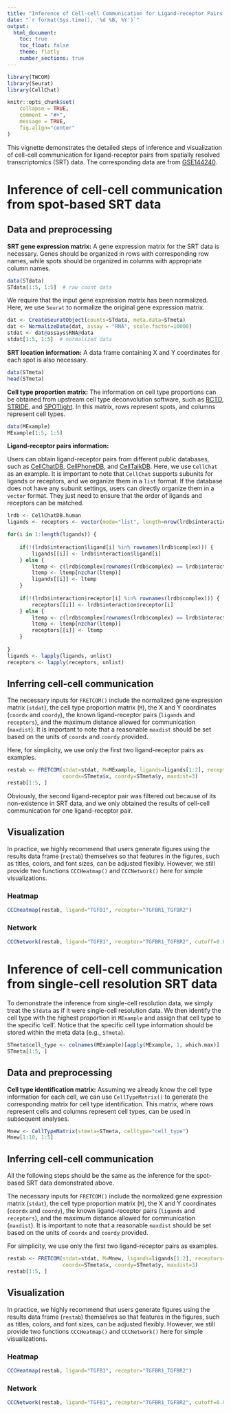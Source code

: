 ```yaml
---
title: "Inference of Cell-cell Communication for Ligand-receptor Pairs using TWCOM"
date: "`r format(Sys.time(), '%d %B, %Y')`"
output:
  html_document:
    toc: true
    toc_float: false
    theme: flatly
    number_sections: true
---
```


```r
library(TWCOM)
library(Seurat)
library(CellChat)
```

```r
knitr::opts_chunk$set(
    collapse = TRUE,
    comment = "#>",
    message = TRUE,
    fig.align="center"
)
```

This vignette demonstrates the detailed steps of inference and visualization of cell-cell communication for ligand-receptor pairs from spatially resolved transcriptomics (SRT) data. The corresponding data are from <a href="https://www.ncbi.nlm.nih.gov/geo/query/acc.cgi?acc=GSE144240" target="_blank">GSE144240</a>.

# Inference of cell-cell communication from spot-based SRT data

## Data and preprocessing

**SRT gene expression matrix:** A gene expression matrix for the SRT data is necessary. Genes should be organized in rows with corresponding row names, while spots should be organized in columns with appropriate column names.

```r
data(STdata)
STdata[1:5, 1:5]  # raw count data

```

We require that the input gene expression matrix has been normalized. Here, we use `Seurat` to normalize the original gene expression matrix.

```r
dat <- CreateSeuratObject(counts=STdata, meta.data=STmeta)
dat <- NormalizeData(dat, assay = "RNA", scale.factor=10000)
stdat <- dat@assays$RNA@data
stdat[1:5, 1:5]  # normalized data

```

**SRT location information:** A data frame containing X and Y coordinates for each spot is also necessary. 

```r
data(STmeta)
head(STmeta)

```

**Cell type proportion matrix:** The information on cell type proportions can be obtained from upstream cell type deconvolution software, such as <a href="https://github.com/dmcable/spacexr" target="_blank">RCTD</a>, <a href="https://github.com/DongqingSun96/STRIDE" target="_blank">STRIDE</a>, and <a href="https://github.com/MarcElosua/SPOTlight" target="_blank">SPOTlight</a>. In this matrix, rows represent spots, and columns represent cell types.

```r
data(MExample)
MExample[1:5, 1:5]

```

**Ligand-receptor pairs information:**

Users can obtain ligand-receptor pairs from different public databases, such as <a href="https://github.com/jinworks/CellChat" target="_blank">CellChatDB</a>, <a href="https://github.com/ventolab/CellphoneDB" target="_blank">CellPhoneDB</a>, and <a href="https://github.com/ZJUFanLab/CellTalkDB" target="_blank">CellTalkDB</a>. Here, we use `CellChat` as an example. It is important to note that `CellChat` supports subunits for ligands or receptors, and we organize them in a `list` format. If the database does not have any subunit settings, users can directly organize them in a `vector` format. They just need to ensure that the order of ligands and receptors can be matched.

```r
lrdb <- CellChatDB.human
ligands <- receptors <- vector(mode="list", length=nrow(lrdb$interaction))

for(i in 1:length(ligands)) {
    
    if(!(lrdb$interaction$ligand[i] %in% rownames(lrdb$complex))) {
        ligands[[i]] <- lrdb$interaction$ligand[i]
    } else {
        ltemp <- c(lrdb$complex[rownames(lrdb$complex) == lrdb$interaction$ligand[i], ])
        ltemp <- ltemp[nzchar(ltemp)]
        ligands[[i]] <- ltemp
    }
    
    if(!(lrdb$interaction$receptor[i] %in% rownames(lrdb$complex))) {
        receptors[[i]] <- lrdb$interaction$receptor[i]
    } else {
        ltemp <- c(lrdb$complex[rownames(lrdb$complex) == lrdb$interaction$receptor[i], ])
        ltemp <- ltemp[nzchar(ltemp)]
        receptors[[i]] <- ltemp
    }
    
}
ligands <- lapply(ligands, unlist)
receptors <- lapply(receptors, unlist)

```

## Inferring cell-cell communication

The necessary inputs for `FRETCOM()` include the normalized gene expression matrix (`stdat`), the cell type proportion matrix (`M`), the X and Y coordinates (`coordx` and `coordy`), the known ligand-receptor pairs (`ligands` and `receptors`), and the maximum distance allowed for communication (`maxdist`). It is important to note that a reasonable `maxdist` should be set based on the units of `coordx` and `coordy` provided.

Here, for simplicity, we use only the first two ligand-receptor pairs as examples.

```r
restab <- FRETCOM(stdat=stdat, M=MExample, ligands=ligands[1:2], receptors=receptors[1:2],
                  coordx=STmeta$x, coordy=STmeta$y, maxdist=3)
restab[1:5, ]

```

Obviously, the second ligand-receptor pair was filtered out because of its non-existence in SRT data, and we only obtained the results of cell-cell communication for one ligand-receptor pair.

## Visualization

In practice, we highly recommend that users generate figures using the results data frame (`restab`) themselves so that features in the figures, such as titles, colors, and font sizes, can be adjusted flexibly. However, we still provide two functions `CCCHeatmap()` and `CCCNetwork()` here for simple visualizations.

### Heatmap

```r
CCCHeatmap(restab, ligand="TGFB1", receptor="TGFBR1_TGFBR2")

```

### Network

```r
CCCNetwork(restab, ligand="TGFB1", receptor="TGFBR1_TGFBR2", cutoff=0.01)

```

# Inference of cell-cell communication from single-cell resolution SRT data

To demonstrate the inference from single-cell resolution data, we simply treat the `STdata` as if it were single-cell resolution data. We then identify the cell type with the highest proportion in `MExample` and assign that cell type to the specific 'cell'. Notice that the specific cell type information should be stored within the meta data (e.g., `STmeta`).

```r
STmeta$cell_type <- colnames(MExample)[apply(MExample, 1, which.max)]
STmeta[1:5, ]

```

## Data and preprocessing

**Cell type identification matrix:** Assuming we already know the cell type information for each cell, we can use `CellTypeMatrix()` to generate the corresponding matrix for cell type identification. This matrix, where rows represent cells and columns represent cell types, can be used in subsequent analyses.

```r
Mnew <- CellTypeMatrix(stmeta=STmeta, celltype="cell_type")
Mnew[1:10, 1:5]

```

## Inferring cell-cell communication

All the following steps should be the same as the inference for the spot-based SRT data demonstrated above.

The necessary inputs for `FRETCOM()` include the normalized gene expression matrix (`stdat`), the cell type proportion matrix (`M`), the X and Y coordinates (`coordx` and `coordy`), the known ligand-receptor pairs (`ligands` and `receptors`), and the maximum distance allowed for communication (`maxdist`). It is important to note that a reasonable `maxdist` should be set based on the units of `coordx` and `coordy` provided.

For simplicity, we use only the first two ligand-receptor pairs as examples.

```r
restab <- FRETCOM(stdat=stdat, M=Mnew, ligands=ligands[1:2], receptors=receptors[1:2],
                  coordx=STmeta$x, coordy=STmeta$y, maxdist=3)
restab[1:5, ]

```

## Visualization

In practice, we highly recommend that users generate figures using the results data frame (`restab`) themselves so that features in the figures, such as titles, colors, and font sizes, can be adjusted flexibly. However, we still provide two functions `CCCHeatmap()` and `CCCNetwork()` here for simple visualizations.

### Heatmap

```r
CCCHeatmap(restab, ligand="TGFB1", receptor="TGFBR1_TGFBR2")

```

### Network

```r
CCCNetwork(restab, ligand="TGFB1", receptor="TGFBR1_TGFBR2", cutoff=0.05)

```